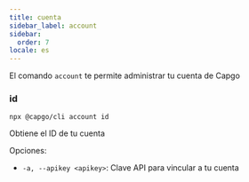 ```yaml
---
title: cuenta
sidebar_label: account
sidebar:
  order: 7
locale: es
---
```


El comando `account` te permite administrar tu cuenta de Capgo

### id

`npx @capgo/cli account id`

Obtiene el ID de tu cuenta

Opciones:

- `-a, --apikey <apikey>`: Clave API para vincular a tu cuenta